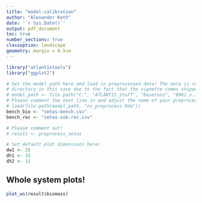 ```yaml
---
title: "model-calibration"
author: "Alexander Keth"
date: '`r Sys.Date()`'
output: pdf_document
toc: true
number_sections: true
classoption: landscape
geometry: margin = 0.5cm
---
```


```r
library("atlantistools")
library("ggplot2")

# Set the model path here and load in preprocessed data! The data is read on from a different 
# directory in this case due to the fact that the vignette comes shipped with the package.
# model_path <- file.path("C:", "ATLANTIS_Stuff", "Baseruns", "0961_v.11.0.0_ATLANTIS_NS")
# Please comment the next line in and adjust the name of your preprocessed file!
# load(file.path(model_path, "ns_preprocess.Rda"))
bench_bio <- "setas-bench.csv"
bench_rec <- "setas-ssb-rec.csv"

# Please comment out!
# result <- preprocess_setas

# Set default plot dimensions here!
dw1 <- 25
dh1 <- 15
dh2 <- 11
```

\newpage

## Whole system plots!
```r
plot_ws(result$biomass)
```

<!-- \newpage -->

<!-- ## Biomass timeseries -->
<!-- ```{r, fig.width = dw1, fig.height = dh1} -->
<!-- plot <- plot_ts(result$biomass) -->
<!-- update_labels(p = plot, labels = list(y = "Biomass [t]")) -->
<!-- ``` -->

<!-- \newpage -->

<!-- ## Number timeseries -->
<!-- ```{r, fig.width = dw1, fig.height = dh2} -->
<!-- plot <- plot_ts(result$nums) -->
<!-- update_labels(p = plot, labels = list(y = "Numbers")) -->
<!-- ``` -->

<!-- \newpage -->

<!-- ## SSB & Recruitment -->
<!-- ```{r, fig.width = dw1, fig.height = dh1} -->
<!-- ex <- read.csv(file.path(model_path, bench_rec), stringsAsFactors = F) -->
<!-- plot_rec(result$ssb_rec, ex_data = ex) -->
<!-- ``` -->

<!-- \newpage -->

<!-- ## Biomass benchmar -->
<!-- ```{r, fig.width = dw1, fig.height = dh1} -->
<!-- ex <- read.csv(file.path(model_path, bench_bio), stringsAsFactors = F) -->
<!-- plot_bench(result$biomass, ex_data = ex) -->

<!-- ``` -->

<!-- \newpage -->

<!-- ## Physics -->
<!-- ```{r, fig.width = 30, fig.height = 12} -->
<!-- plot_physics(result$physics) -->
<!-- ``` -->

<!-- \newpage -->

<!-- ## Fluxes -->
<!-- ```{r, fig.width = 30, fig.height = 12} -->
<!-- plot_flux(result$flux) -->
<!-- ``` -->

<!-- \newpage -->

<!-- ## Calibration plots -->
<!-- ### Structural nitrogen -->
<!-- ```{r, fig.width = dw1, fig.height = dh2} -->
<!-- plot_calibrate(result$structn_age) -->
<!-- ``` -->

<!-- \newpage -->

<!-- ### Reserve nitrogen -->
<!-- ```{r, fig.width = dw1, fig.height = dh2} -->
<!-- plot_calibrate(result$resn_age) -->
<!-- ``` -->

<!-- \newpage -->

<!-- ### Biomass per ageclass -->
<!-- ```{r, fig.width = dw1, fig.height = dh2} -->
<!-- plot_calibrate(result$biomass_age) -->
<!-- ``` -->

<!-- \newpage -->

<!-- ### Numbers -->
<!-- ```{r, fig.width = dw1, fig.height = dh2} -->
<!-- plot_calibrate(result$nums_age) -->
<!-- ``` -->


<!-- \newpage -->

<!-- ### Biomass -->
<!-- ```{r, fig.width = dw1, fig.height = dh1} -->
<!-- plot_calibrate(result$biomass) -->
<!-- ``` -->

<!-- \newpage -->

<!-- ## Distribution plots -->
<!-- ### Numbers @ age -->
<!-- ```{r, fig.width = dw1, fig.height = dh2} -->
<!-- plot_struct(result$nums_age) -->
<!-- ``` -->

<!-- \newpage -->

<!-- ### Biomass @ age -->
<!-- ```{r, fig.width = dw1, fig.height = dh2} -->
<!-- plot_struct(result$biomass_age) -->
<!-- ``` -->

<!-- \newpage -->

  <!-- ## Feeding Plots -->
  <!-- ```{r} -->
  <!-- feeding_plots <- plot_dietcheck(result$diet, combine_thresh = 0.03) -->
  <!-- lapply(feeding_plots, print) -->
  <!-- ``` -->












